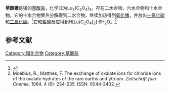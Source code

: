 {{Chembox
| Name = 
| NameEn = 
| ImageFile = Lutetium oxalate.png
|  ImageSize = 
|  ImageAlt = 
| IUPACName = 
| IUPACNameZh = 
| OtherNames = 
| Section1 = {{Chembox Identifiers
|   CASNo = 3426-45-7
|   CASNo_Ref = {{cascite|correct|CAS}}
|   PubChem = 
|   SMILES = [Lu+3].[Lu+3].[O-]C(=O)C(=O)[O-].[O-]C(=O)C(=O)[O-].[O-]C(=O)C(=O)[O-] }}
| Section2 = {{Chembox Properties
|   Formula = Lu<sub>2</sub>(C<sub>2</sub>O<sub>4</sub>)<sub>3</sub>
|   MolarMass = 
|   Appearance = 固体
|   Density = 
|   MeltingPt = 
|   BoilingPt = 
|   Solubility =  }}
| Section3 = {{Chembox Hazards
|   MainHazards = 
|   FlashPt = 
|   Autoignition =  }}
}}
'''草酸镥'''是镥的[[草酸盐|草酸盐]]，化学式为Lu<sub>2</sub>(C<sub>2</sub>O<sub>4</sub>)<sub>3</sub>，存在二水合物、六水合物和十水合物。它的十水合物受热分解得到二水合物，继续加热得到[[氧化镥|氧化镥]]，并放出[[一氧化碳|一氧化碳]]和[[二氧化碳|二氧化碳]]。<ref>{{cite journal|last1=Wendlandt|first1=W. W.|title=Thermal Decomposition of Rare Earth Metal Oxalates|journal=Analytical Chemistry|volume=31|issue=3|year=1959|pages=408–410|issn=0003-2700|doi=10.1021/ac60147a024}}</ref>它和盐酸反应得到H[Lu(C<sub>2</sub>O<sub>4</sub>)<sub>2</sub>]·6H<sub>2</sub>O。<ref>Moebius, R.; Matthes, F. The exchange of oxalate ions for chloride ions of the oxalate hydrates of the rare earths and yttrium. ''Zeitschrift fuer Chemie'', 1964. 4 (6): 234-235. ISSN: 0044-2402.</ref>

==参考文献==
{{reflist}}

{{镥化合物}}
{{草酸盐}}
[[Category:镏化合物|Category:镏化合物]]
[[Category:草酸盐|Category:草酸盐]]